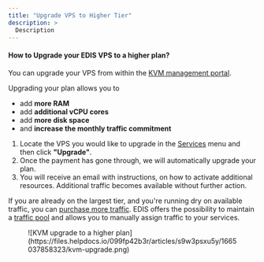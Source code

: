 ```yaml
---
title: "Upgrade VPS to Higher Tier"
description: >
  Description
---
```


#### How to Upgrade your EDIS VPS to a higher plan?

You can upgrade your VPS from within the [KVM management portal](https://manage.edis.at/whmcs/clientarea.php).  

Upgrading your plan allows you to

*   add **more RAM**
*   add **additional vCPU cores**
*   add **more disk space**
*   and **increase the monthly traffic commitment**

1.  Locate the VPS you would like to upgrade in the [Services](https://manage.edis.at/whmcs/clientarea.php?action=services) menu and then click **"Upgrade"**.
2.  Once the payment has gone through, we will automatically upgrade your plan.
3.  You will receive an email with instructions, on how to activate additional resources. Additional traffic becomes available without further action.

If you are already on the largest tier, and you're running dry on available traffic, you can [purchase more traffic](https://manage.edis.at/whmcs/cart.php?gid=214). EDIS offers the possibility to maintain a [traffic pool](/l/en/article/u59txgvopk-edis-traffic-pooling-manual-automated-hydration) and allows you to manually assign traffic to your services.

<figure>![KVM upgrade to a higher plan](https://files.helpdocs.io/099fp42b3r/articles/s9w3psxu5y/1665037858323/kvm-upgrade.png)</figure>